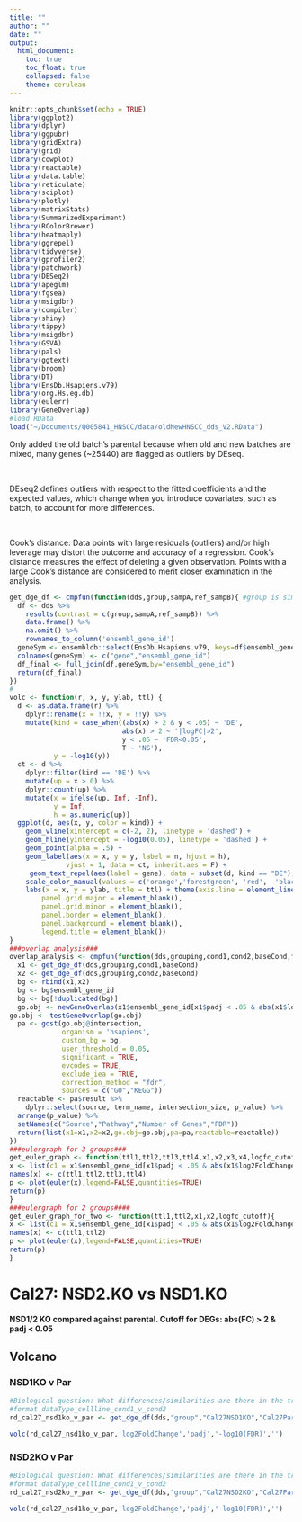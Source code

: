 ```yaml
---
title: ""
author: ""
date: ""
output:
  html_document:
    toc: true
    toc_float: true
    collapsed: false
    theme: cerulean
---
```


```r
knitr::opts_chunk$set(echo = TRUE)
library(ggplot2)
library(dplyr)
library(ggpubr)
library(gridExtra)
library(grid)
library(cowplot)
library(reactable)
library(data.table)
library(reticulate)
library(sciplot)
library(plotly)
library(matrixStats)
library(SummarizedExperiment)
library(RColorBrewer)
library(heatmaply)
library(ggrepel)
library(tidyverse)
library(gprofiler2)
library(patchwork)
library(DESeq2)
library(apeglm)
library(fgsea)
library(msigdbr)
library(compiler)
library(shiny)
library(tippy)
library(msigdbr)
library(GSVA)
library(pals)
library(ggtext)
library(broom)
library(DT)
library(EnsDb.Hsapiens.v79)
library(org.Hs.eg.db)
library(eulerr)
library(GeneOverlap)
#load RData
load("~/Documents/Q005841_HNSCC/data/oldNewHNSCC_dds_V2.RData")
```

Only added the old batch's parental because when old and new batches are mixed, many genes (~25440) are flagged as outliers by DEseq.
<p>&nbsp;</p>
DEseq2 defines outliers with respect to the fitted coefficients and the expected values, which change when you introduce covariates, such as batch, to account for more differences. 
<p>&nbsp;</p>
Cook's distance: Data points with large residuals (outliers) and/or high leverage may distort the outcome and accuracy of a regression. Cook's distance measures the effect of deleting a given observation. Points with a large Cook's distance are considered to merit closer examination in the analysis.

```r
get_dge_df <- cmpfun(function(dds,group,sampA,ref_sampB){ #group is similar to condition
  df <- dds %>%
    results(contrast = c(group,sampA,ref_sampB)) %>%
    data.frame() %>%
    na.omit() %>%
    rownames_to_column('ensembl_gene_id')
  geneSym <- ensembldb::select(EnsDb.Hsapiens.v79, keys=df$ensembl_gene_id, keytype = "GENEID", columns = c("SYMBOL","GENEID")) #this gets human gene symbols for ensembl gene ids
  colnames(geneSym) <- c("gene","ensembl_gene_id")
  df_final <- full_join(df,geneSym,by="ensembl_gene_id")
  return(df_final)
})
#
volc <- function(r, x, y, ylab, ttl) {
  d <- as.data.frame(r) %>%
    dplyr::rename(x = !!x, y = !!y) %>%
    mutate(kind = case_when((abs(x) > 2 & y < .05) ~ 'DE',
                            abs(x) > 2 ~ '|logFC|>2',
                            y < .05 ~ 'FDR<0.05',
                            T ~ 'NS'),
           y = -log10(y))
  ct <- d %>% 
    dplyr::filter(kind == 'DE') %>%
    mutate(up = x > 0) %>%
    dplyr::count(up) %>%
    mutate(x = ifelse(up, Inf, -Inf),
           y = Inf,
           h = as.numeric(up))
  ggplot(d, aes(x, y, color = kind)) +
    geom_vline(xintercept = c(-2, 2), linetype = 'dashed') +
    geom_hline(yintercept = -log10(0.05), linetype = 'dashed') +
    geom_point(alpha = .5) +
    geom_label(aes(x = x, y = y, label = n, hjust = h),
              vjust = 1, data = ct, inherit.aes = F) +
     geom_text_repel(aes(label = gene), data = subset(d, kind == "DE"),max.overlaps = 10,show.legend = F, min.segment.length = 0) + scale_y_continuous() +
    scale_color_manual(values = c('orange','forestgreen', 'red',  'black')) +
    labs(x = x, y = ylab, title = ttl) + theme(axis.line = element_line(colour = "black"),
        panel.grid.major = element_blank(),
        panel.grid.minor = element_blank(),
        panel.border = element_blank(),
        panel.background = element_blank(),
        legend.title = element_blank())
}
###overlap analysis###
overlap_analysis <- cmpfun(function(dds,grouping,cond1,cond2,baseCond,fc_cutoff){ #x is dge df; bg = background list
  x1 <- get_dge_df(dds,grouping,cond1,baseCond) 
  x2 <- get_dge_df(dds,grouping,cond2,baseCond)
  bg <- rbind(x1,x2)
  bg <- bg$ensembl_gene_id
  bg <- bg[!duplicated(bg)]
  go.obj <- newGeneOverlap(x1$ensembl_gene_id[x1$padj < .05 & abs(x1$log2FoldChange) > fc_cutoff],x2$ensembl_gene_id[x2$padj < .05 & abs(x2$log2FoldChange) > fc_cutoff],genome.size=length(bg),spec="hg19.gene")
go.obj <- testGeneOverlap(go.obj)
  pa <- gost(go.obj@intersection,
             organism = 'hsapiens',
             custom_bg = bg,
             user_threshold = 0.05,
             significant = TRUE,
             evcodes = TRUE,
             exclude_iea = TRUE,
             correction_method = "fdr",
             sources = c("GO","KEGG"))
  reactable <- pa$result %>%
    dplyr::select(source, term_name, intersection_size, p_value) %>% 
  arrange(p_value) %>%
  setNames(c("Source","Pathway","Number of Genes","FDR"))
  return(list(x1=x1,x2=x2,go.obj=go.obj,pa=pa,reactable=reactable))
})
###eulergraph for 3 groups###
get_euler_graph <- function(ttl1,ttl2,ttl3,ttl4,x1,x2,x3,x4,logfc_cutoff){
x <- list(c1 = x1$ensembl_gene_id[x1$padj < .05 & abs(x1$log2FoldChange) > logfc_cutoff],c2 = x2$ensembl_gene_id[x2$padj < .05 & abs(x2$log2FoldChange) > logfc_cutoff],c3 = x3$ensembl_gene_id[x3$padj < .05 & abs(x3$log2FoldChange) > logfc_cutoff],c4 = x4$ensembl_gene_id[x4$padj < .05 & abs(x4$log2FoldChange) > logfc_cutoff])
names(x) <- c(ttl1,ttl2,ttl3,ttl4)
p <- plot(euler(x),legend=FALSE,quantities=TRUE)
return(p)
}
###eulergraph for 2 groups####
get_euler_graph_for_two <- function(ttl1,ttl2,x1,x2,logfc_cutoff){
x <- list(c1 = x1$ensembl_gene_id[x1$padj < .05 & abs(x1$log2FoldChange) > logfc_cutoff],c2 = x2$ensembl_gene_id[x2$padj < .05 & abs(x2$log2FoldChange) > logfc_cutoff])
names(x) <- c(ttl1,ttl2)
p <- plot(euler(x),legend=FALSE,quantities=TRUE)
return(p)
}
```

# Cal27: NSD2.KO vs NSD1.KO {.tabset .tabset-pills}

<b> NSD1/2 KO compared against parental. Cutoff for DEGs: abs(FC) > 2 & padj < 0.05 </b>

## Volcano {.tabset }

### NSD1KO v Par
```r
#Biological question: What differences/similarities are there in the transcriptome when we knockout NSD1 vs NSD2?
#format dataType_cellline_cond1_v_cond2
rd_cal27_nsd1ko_v_par <- get_dge_df(dds,"group","Cal27NSD1KO","Cal27Parental")

volc(rd_cal27_nsd1ko_v_par,'log2FoldChange','padj','-log10(FDR)','')
```

### NSD2KO v Par
```r
#Biological question: What differences/similarities are there in the transcriptome when we knockout NSD1 vs NSD2?
#format dataType_cellline_cond1_v_cond2
rd_cal27_nsd2ko_v_par <- get_dge_df(dds,"group","Cal27NSD2KO","Cal27Parental")

volc(rd_cal27_nsd1ko_v_par,'log2FoldChange','padj','-log10(FDR)','')
```
